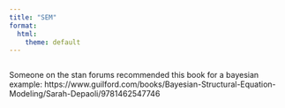 ```yaml
---
title: "SEM"
format:
  html:
    theme: default
---
```


```r

```

Someone on the stan forums recommended this book for a bayesian example: https://www.guilford.com/books/Bayesian-Structural-Equation-Modeling/Sarah-Depaoli/9781462547746